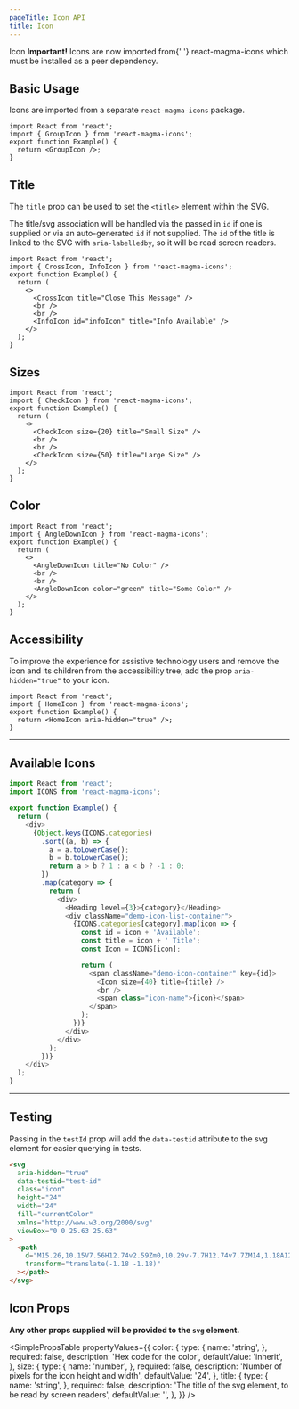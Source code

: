 ```yaml
---
pageTitle: Icon API
title: Icon
---
```


<DocsHeading to="/design-intro/icons/" type="api">
  Icon
</DocsHeading>
<Alert variant="warning">
  <strong>Important!</strong> Icons are now imported from{' '}
  <inlineCode>react-magma-icons</inlineCode>
  which must be installed as a peer dependency.
</Alert>

## Basic Usage

Icons are imported from a separate `react-magma-icons` package.

```tsx
import React from 'react';
import { GroupIcon } from 'react-magma-icons';
export function Example() {
  return <GroupIcon />;
}
```

## Title

The `title` prop can be used to set the `<title>` element within the SVG.

The title/svg association will be handled via the passed in `id` if one is supplied or via an auto-generated `id` if not supplied. The `id` of the title is linked to the SVG with `aria-labelledby`,
so it will be read screen readers.

```tsx
import React from 'react';
import { CrossIcon, InfoIcon } from 'react-magma-icons';
export function Example() {
  return (
    <>
      <CrossIcon title="Close This Message" />
      <br />
      <br />
      <InfoIcon id="infoIcon" title="Info Available" />
    </>
  );
}
```

## Sizes

```tsx
import React from 'react';
import { CheckIcon } from 'react-magma-icons';
export function Example() {
  return (
    <>
      <CheckIcon size={20} title="Small Size" />
      <br />
      <br />
      <CheckIcon size={50} title="Large Size" />
    </>
  );
}
```

## Color

```tsx
import React from 'react';
import { AngleDownIcon } from 'react-magma-icons';
export function Example() {
  return (
    <>
      <AngleDownIcon title="No Color" />
      <br />
      <br />
      <AngleDownIcon color="green" title="Some Color" />
    </>
  );
}
```

## Accessibility

To improve the experience for assistive technology users and remove the icon and its children from the accessibility tree, add the prop `aria-hidden="true"` to your icon.

```tsx
import React from 'react';
import { HomeIcon } from 'react-magma-icons';
export function Example() {
  return <HomeIcon aria-hidden="true" />;
}
```

---

## Available Icons

```typescript noCode noCodeSandbox noCopy noBorder
import React from 'react';
import ICONS from 'react-magma-icons';

export function Example() {
  return (
    <div>
      {Object.keys(ICONS.categories)
        .sort((a, b) => {
          a = a.toLowerCase();
          b = b.toLowerCase();
          return a > b ? 1 : a < b ? -1 : 0;
        })
        .map(category => {
          return (
            <div>
              <Heading level={3}>{category}</Heading>
              <div className="demo-icon-list-container">
                {ICONS.categories[category].map(icon => {
                  const id = icon + 'Available';
                  const title = icon + ' Title';
                  const Icon = ICONS[icon];

                  return (
                    <span className="demo-icon-container" key={id}>
                      <Icon size={40} title={title} />
                      <br />
                      <span class="icon-name">{icon}</span>
                    </span>
                  );
                })}
              </div>
            </div>
          );
        })}
    </div>
  );
}
```

---

## Testing

Passing in the `testId` prop will add the `data-testid` attribute to the svg element for easier querying in tests.

```html noCodeSandbox
<svg
  aria-hidden="true"
  data-testid="test-id"
  class="icon"
  height="24"
  width="24"
  fill="currentColor"
  xmlns="http://www.w3.org/2000/svg"
  viewBox="0 0 25.63 25.63"
>
  <path
    d="M15.26,10.15V7.56H12.74v2.59Zm0,10.29v-7.7H12.74v7.7ZM14,1.18A12.82,12.82,0,1,1,1.18,14,12.79,12.79,0,0,1,14,1.18Z"
    transform="translate(-1.18 -1.18)"
  ></path>
</svg>
```

## Icon Props

**Any other props supplied will be provided to the `svg` element.**

<SimplePropsTable
  propertyValues={{
    color: {
      type: {
        name: 'string',
      },
      required: false,
      description: 'Hex code for the color',
      defaultValue: 'inherit',
    },
    size: {
      type: {
        name: 'number',
      },
      required: false,
      description: 'Number of pixels for the icon height and width',
      defaultValue: '24',
    },
    title: {
      type: {
        name: 'string',
      },
      required: false,
      description: 'The title of the svg element, to be read by screen readers',
      defaultValue: '',
    },
  }}
/>
